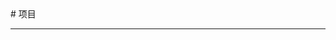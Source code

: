 
<BaseLayout title="项目">
  <BaseCard title="项目">
# 项目

---

  </BaseCard>
  <ProjectCard
    title="2016.01分班快闪"
    image="https://creation.bcmcdn.com/445/kitten/d2ViXzIwMDFfNDg4MzQyOF8yNTA5MDczNjZfMTczNTM1OTg0ODg5M19jMTkyZTgxMA==.png"
    desc="纪念我们的青春！"
    url="https://shequ.codemao.cn/work/116847982"
    github = "0"
    badge="Kitten"
    target="_blank"
  />
  <ProjectCard
    title="覆盖之爱"
    image="https://creation.bcmcdn.com/445/kitten/d2ViXzIwMDFfNDg4MzQyOF8yMzYyOTcwNjJfMTczNTM1ODU0NTAxM19kMWIxNjY2NQ==.png"
    desc="一个用Kitten复刻的游戏"
    url="https://shequ.codemao.cn/work/236297062"
    github = "0"
    badge="Kitten"
    target="_blank"
  />
</BaseLayout>
